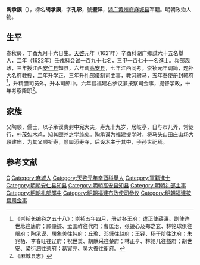 '''陶承謨'''（{{bd|？||？||}}），榜名'''胡承謨'''，字'''孔彰'''，號'''聖洋'''，[[湖广|湖广]][[黄州府|黄州府]][[麻城县|麻城县]]军籍。明朝政治人物。

==生平==
春秋房，丁酉九月十六日生。[[天啓|天啓]]元年（1621年）辛酉科湖广鄉試六十五名舉人，二年（1622年）壬戌科会试一百九十七名，三甲一百七十一名進士。兵部观政，三年授江西[[安仁县|安仁县]]知县，六年调[[高安县|高安县]]，七年江西同考。崇祯元年调简，题补大名府教授，二年升学正，三年升礼部儀制司主事，教习驸马，五年奉使册封韩府<ref>《崇祯长编卷之五十八》：崇祯五年四月，册封各王府：遣正使薛濂、副使许世荩往唐府；顾肇迹、孟国祚往代府；曹匡治、张镜心及郑之玄、林铭球俱往岷府；陶承谟、屠象羙往韩府；丘瑜、邓鑨往赵府；王铎、杨于阶往沈府；朱兆栢、李春旺往辽府；祝世羙、胡献采往楚府；林正亨、林铭几往益府；胡世安、梁衍泗往荣府；葛寅亮、吴大飬往衡府。</ref>，升精膳司员外，升本司郎中。六年官福建右参议兼按察司佥事，提督学政，十年考察降职<ref>《麻城县志》</ref>。

== 家族 ==
父陶顺，儒士，以子承谟贵封中宪大夫，寿九十九岁，居岐亭，日与市儿弄，常徒行，朴茂如木鸡，知其颐养之学纯矣。陶承谟为福建提学时，将马头山田庄山场大段建庙，为其父顺祈寿，颜曰添寿寺，后设木主于其中，子孙世祀焉。

==参考文献==
{{reflist}}

{{天啓二年壬戌科殿試金榜}}

{{Authority control}}

{{DEFAULTSORT:}}
[[Category:陶姓|C]]
[[Category:麻城人|Category:麻城人]]
[[Category:天啓元年辛酉科舉人|Category:天啓元年辛酉科舉人]]
[[Category:軍籍進士|Category:軍籍進士]]
[[Category:明朝安仁县知县|Category:明朝安仁县知县]]
[[Category:明朝高安县知县|Category:明朝高安县知县]]
[[Category:明朝礼部主事|Category:明朝礼部主事]]
[[Category:明朝礼部郎中|Category:明朝礼部郎中]]
[[Category:明朝福建布政使司参议|Category:明朝福建布政使司参议]]
[[Category:明朝福建按察司佥事|Category:明朝福建按察司佥事]]


{{明朝官员小作品}}